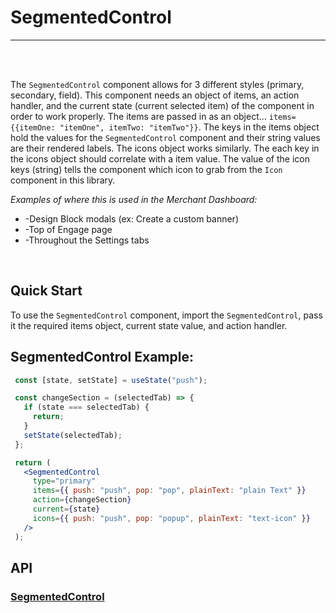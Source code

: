 

<Meta title="Documentation|Components/SegmentedControl" />

# SegmentedControl

---
<br />
<Story id="examples-components-segmentedcontrol--basic" />
<br />

The `SegmentedControl` component allows for 3 different styles (primary, secondary, field). This component needs an object of items,
an action handler, and the current state (current selected item) of the component in order to work properly. The items are passed in as an object...
```items={{itemOne: "itemOne", itemTwo: "itemTwo"}}```. The keys in the items object hold the values for the `SegmentedControl` component and their
string values are their rendered labels. The icons object works similarly. The each key in the icons object should correlate with a item value. The value of
the icon keys (string) tells the component which icon to grab from the `Icon` component in this library.


<em>Examples of where this is used in the Merchant Dashboard:</em>

* -Design Block modals (ex: Create a custom banner)
* -Top of Engage page
* -Throughout the Settings tabs

<br />

## Quick Start
To use the `SegmentedControl` component, import the `SegmentedControl`, pass it the required items object, current state value, and action handler.


## SegmentedControl Example:

```jsx
 const [state, setState] = useState("push");

 const changeSection = (selectedTab) => {
   if (state === selectedTab) {
     return;
   }
   setState(selectedTab);
 };

 return (
   <SegmentedControl
     type="primary"
     items={{ push: "push", pop: "pop", plainText: "plain Text" }}
     action={changeSection}
     current={state}
     icons={{ push: "push", pop: "popup", plainText: "text-icon" }}
   />
 );
```

## API
### [SegmentedControl](https://github.com/tapcartinc/tapcart-dashboard-components/blob/master/lib/components/SegmentedControl)
<Props of={SegmentedControl} />


